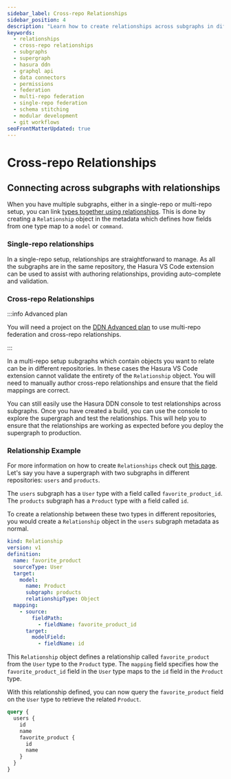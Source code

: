 ```yaml
---
sidebar_label: Cross-repo Relationships
sidebar_position: 4
description: "Learn how to create relationships across subgraphs in different repositories in Hasura DDN."
keywords:
  - relationships
  - cross-repo relationships
  - subgraphs
  - supergraph
  - hasura ddn
  - graphql api
  - data connectors
  - permissions
  - federation
  - multi-repo federation
  - single-repo federation
  - schema stitching
  - modular development
  - git workflows
seoFrontMatterUpdated: true
---
```


# Cross-repo Relationships

## Connecting across subgraphs with relationships

When you have multiple subgraphs, either in a single-repo or multi-repo setup, you can link [types together using
relationships](/supergraph-modeling/relationships.mdx). This is done by creating a `Relationship` object in the
metadata which defines how fields from one type map to a `model` or `command`.

### Single-repo relationships

In a single-repo setup, relationships are straightforward to manage. As all the subgraphs are in the same
repository, the Hasura VS Code extension can be used to assist with authoring relationships, providing auto-complete and
validation.

### Cross-repo Relationships

:::info Advanced plan

You will need a project on the [DDN Advanced plan](https://hasura.io/pricing) to use multi-repo federation and
cross-repo relationships.

:::

In a multi-repo setup subgraphs which contain objects you want to relate can be in different repositories. In these
cases the Hasura VS Code extension cannot validate the entirety of the `Relationship` object. You will need to
manually author cross-repo relationships and ensure that the field mappings are correct.

You can still easily use the Hasura DDN console to test relationships across subgraphs. Once you have
created a build, you can use the console to explore the supergraph and test the relationships. This will help you to
ensure that the relationships are working as expected before you deploy the supergraph to production.

### Relationship Example

For more information on how to create `Relationships` check out
[this page](/supergraph-modeling/relationships.mdx). Let's say you have a supergraph with two subgraphs in different
repositories: `users` and `products`.

The `users` subgraph has a `User` type with a field called `favorite_product_id`. The `products` subgraph
has a `Product` type with a field called `id`.

To create a relationship between these two types in different repositories, you would create a `Relationship` object in
the `users` subgraph metadata as normal.

[//]: # (warning from LSP??)

```yaml
kind: Relationship
version: v1
definition:
  name: favorite_product
  sourceType: User
  target:
    model:
      name: Product
      subgraph: products
      relationshipType: Object
  mapping:
    - source:
        fieldPath:
          - fieldName: favorite_product_id
      target:
        modelField:
          - fieldName: id
```

This `Relationship` object defines a relationship called `favorite_product` from the `User` type to the `Product`
type. The `mapping` field specifies how the `favorite_product_id` field in the `User` type maps to the `id` field
in the `Product` type.

With this relationship defined, you can now query the `favorite_product` field on the `User` type to retrieve the
related `Product`.

```graphql
query {
  users {
    id
    name
    favorite_product {
      id
      name
    }
  }
}
```